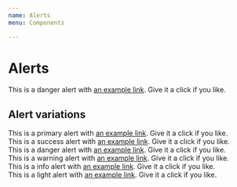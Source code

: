 ```yaml
---
name: Alerts
menu: Components

---
```


# Alerts
<Playground>
<div className="alert alert-danger" role="alert">
  <i class="mi mi-2x mi-alert-triangle-filled"></i>
  This is a danger alert with <a href="#" className="alert-link">an example link</a>. Give it a click if you like.
</div>
</Playground>



## Alert variations
<Playground>
<div className="alert alert-primary" role="alert">
  This is a primary alert with <a href="#" className="alert-link">an example link</a>. Give it a click if you like.
</div>
<div className="alert alert-success" role="alert">
  <i class="mi mi-lg mi-check-circle-fill"></i>
  This is a success alert with <a href="#" className="alert-link">an example link</a>. Give it a click if you like.
</div>
<div className="alert alert-danger" role="alert">
  <i class="mi mi-2x mi-alert-triangle-filled"></i>
  This is a danger alert with <a href="#" className="alert-link">an example link</a>. Give it a click if you like.
</div>
<div className="alert alert-warning" role="alert">
  <i class="mi mi-2x mi-alert-triangle-filled text-warning"></i>
  This is a warning alert with <a href="#" className="alert-link">an example link</a>. Give it a click if you like.
</div>
<div className="alert alert-info" role="alert">
  <i class="mi mi-lg mi-circle-info"></i>
  This is a info alert with <a href="#" className="alert-link">an example link</a>. Give it a click if you like.
</div>
<div className="alert alert-light" role="alert">
  This is a light alert with <a href="#" className="alert-link">an example link</a>. Give it a click if you like.
</div>
</Playground>
